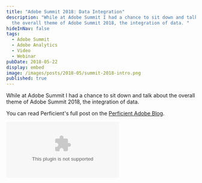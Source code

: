 ```yaml
---
title: "Adobe Summit 2018: Data Integration"
description: "While at Adobe Summit I had a chance to sit down and talk about
  the overall theme of Adobe Summit 2018, the integration of data. "
hideInNav: false
tags:
  - Adobe Summit
  - Adobe Analytics
  - Video
  - Webinar
pubDate: 2018-05-22
display: embed
image: /images/posts/2018-05/summit-2018-intro.png
published: true
---
```



 While at Adobe Summit I had a chance to sit down and talk about the overall theme of Adobe Summit 2018, the integration of data. 

You can read Perficient's full post on the [Perficient Adobe Blog](https://blogs.perficient.com/adobe/2018/05/16/data-common-theme-from-adobe-summit-2018/).

<Embed media="https://www.youtube.com/embed/I8ejO3YcaL8" type="embed" />
